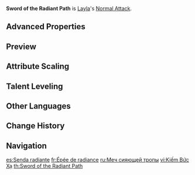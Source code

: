 {{Talent Infobox
|image         = Talent Sword of the Radiant Path.png
|character     = Layla
|type          = Normal Attack
|info          = '''Normal Attack'''<br>Performs up to 3 rapid strikes.<br><br>'''Charged Attack'''<br>Consumes a certain amount of Stamina to unleash 2 rapid sword strikes.<br><br>'''Plunging Attack'''<br>Plunges from mid-air to strike the ground below, damaging opponents along the path and dealing AoE DMG upon impact.
|hit1          = 51.2–108.39%
|hit2          = 48.5–102.6%
|hit3          = 73.0–154.43%
|charged       = 47.7–101.01%+52.5–111.2%
|chargedStamina= 20
|plunge        = 63.9–135.3%
|plungeLow     = 128–270.54%
|plungeHigh    = 160–337.92%
|scale_att1    = ATK
}}
'''Sword of the Radiant Path''' is [[Layla]]'s [[Normal Attack]].

==Advanced Properties==
{{Advanced Properties
|title   = Normal Attack 1-Hit
|gu      = 1U
|icdtag  = Normal Attack
|icdtype = 2.5s/3 Hits
|poise   = 53.6
|impulse = 3

|title2   = Normal Attack 2-Hit
|gu2      = 1U
|icdtag2  = Normal Attack
|icdtype2 = 2.5s/3 Hits
|poise2   = 50.738
|impulse2 = 3

|title3   = Normal Attack 3-Hit
|gu3      = 1U
|icdtag3  = Normal Attack
|icdtype3 = 2.5s/3 Hits
|poise3   = 76.368
|impulse3 = 5

|title4   = Charged Attack 1-Hit
|gu4      = 1U
|icdtag4  = Normal Attack
|icdtype4 = 2.5s/3 Hits
|poise4   = 60
|impulse4 = 2

|title5   = Charged Attack 2-Hit
|gu5      = 1U
|icdtag5  = Normal Attack
|icdtype5 = 2.5s/3 Hits
|poise5   = 60
|impulse5 = 5

|title6   = Plunging Attack Collision
|gu6      = 0U
|icdtag6  = none
|poise6   = 25
|impulse6 = 2

|title7   = Low Plunge
|gu7      = 1U
|icdtag7  = none
|poise7   = 100
|impulse7 = 4
|blunt9   = 1

|title8   = High Plunge
|gu8      = 1U
|icdtag8  = none
|poise8   = 150
|impulse8 = 7
|blunt8   = 1
}}

==Preview==
{{Preview
|file1    = Sword of the Radiant Path Normal Preview
|caption1 = Normal Attack

|file2    = Sword of the Radiant Path Charged Preview
|caption2 = Charged Attack

|file3    = Sword of the Radiant Path Plunging Preview
|caption3 = Plunging Attack
}}

==Attribute Scaling==
{{Talent Scaling
|talentType=Normal Attack
|levels=11
|order=hit1,hit2,hit3,charged_title,charged,stamina,plunge_title,plunge,plungelow,plungehigh
|titles=1-Hit DMG (%),2-Hit DMG (%),3-Hit DMG (%),Charged Attack,Charged Attack DMG (%),Charged Attack Stamina Cost,Plunging Attack,Plunge DMG (%),Low Plunge DMG (%),High Plunge DMG (%)
|hit1_1=51.22
|hit1_2=55.39
|hit1_3=59.55
|hit1_4=65.51
|hit1_5=69.68
|hit1_6=74.44
|hit1_7=80.99
|hit1_8=87.55
|hit1_9=94.1
|hit1_10=101.24
|hit1_11=108.39
|hit2_1=48.48
|hit2_2=52.43
|hit2_3=56.38
|hit2_4=62.01
|hit2_5=65.96
|hit2_6=70.47
|hit2_7=76.67
|hit2_8=82.87
|hit2_9=89.07
|hit2_10=95.84
|hit2_11=102.6
|hit3_1=72.97
|hit3_2=78.91
|hit3_3=84.85
|hit3_4=93.34
|hit3_5=99.28
|hit3_6=106.07
|hit3_7=115.4
|hit3_8=124.73
|hit3_9=134.07
|hit3_10=144.25
|hit3_11=154.43
|charged_1=47.73+52.55
|charged_2=51.62+56.82
|charged_3=55.5+61.1
|charged_4=61.05+67.21
|charged_5=64.94+71.49
|charged_6=69.38+76.38
|charged_7=75.48+83.1
|charged_8=81.58+89.82
|charged_9=87.69+96.54
|charged_10=94.35+103.87
|charged_11=101.01+111.2
|stamina=20
|plunge_1=63.93
|plunge_2=69.14
|plunge_3=74.34
|plunge_4=81.77
|plunge_5=86.98
|plunge_6=92.92
|plunge_7=101.1
|plunge_8=109.28
|plunge_9=117.46
|plunge_10=126.38
|plunge_11=135.3
|plungelow_1=127.84
|plungelow_2=138.24
|plungelow_3=148.65
|plungelow_4=163.51
|plungelow_5=173.92
|plungelow_6=185.81
|plungelow_7=202.16
|plungelow_8=218.51
|plungelow_9=234.86
|plungelow_10=252.7
|plungelow_11=270.54
|plungehigh_1=159.68
|plungehigh_2=172.67
|plungehigh_3=185.67
|plungehigh_4=204.24
|plungehigh_5=217.23
|plungehigh_6=232.09
|plungehigh_7=252.51
|plungehigh_8=272.93
|plungehigh_9=293.36
|plungehigh_10=315.64
|plungehigh_11=337.92
}}

==Talent Leveling==
{{Talent Upgrade|Layla}}

==Other Languages==
{{Other Languages
|en      = Sword of the Radiant Path
|zhs     = 熠辉轨度剑
|zhs_rm  = Yìhuī Guǐdù Jiàn
|zht     = 熠輝軌度劍
|zht_rm  = Yìhuī Guǐdù Jiàn
|zh_tl   = Radiant Orbit Sword
|ja      = 煌めく軌跡の剣
|ja_rm   = Kirameku Kiseki no Ken{{Assumed}}
|ja_tl   = Sword of the Shimmering Path
|ko      = 빛나는 궤도의 검
|ko_rm   = Binnaneun Gwedo-ui Geom
|ko_tl   = Sword of the Radiant Orbit
|es      = Senda radiante
|es_tl   = Radiant Track
|fr      = Épée de radiance
|fr_tl   = Radiance Sword
|ru      = Меч сияющей тропы
|ru_tl   = Sword of the Radiant Path
|th      = Sword of the Radiant Path
|vi      = Kiếm Bức Xạ
|vi_tl   = Radiant Sword
|de      = Schwert des strahlenden Pfads
|de_tl   = Sword of the Radiant Path
|id      = Sword of the Radiant Path
|pt      = Espada do Caminho Radiante
|pt_tl   = Sword of the Radiant Path
|tr      = Işıltılı Yolun Kılıcı
|tr_tl   = Radiant Path's Sword
|it      = Spada del Sentiero radioso
|it_tl   = Sword of the Radiant Path
}}

==Change History==
{{Change History|3.2}}

==Navigation==
{{Talent Navbox|Layla}}

[[es:Senda radiante]]
[[fr:Épée de radiance]]
[[ru:Меч сияющей тропы]]
[[vi:Kiếm Bức Xạ]]
[[th:Sword of the Radiant Path]]